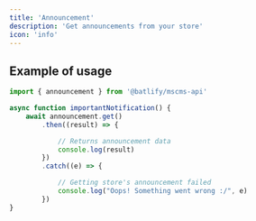 ```yaml
---
title: 'Announcement'
description: 'Get announcements from your store'
icon: 'info'
---
```


## Example of usage
```ts
import { announcement } from '@batlify/mscms-api'

async function importantNotification() {
    await announcement.get()
        .then((result) => {

            // Returns announcement data
            console.log(result)
        })
        .catch((e) => {

            // Getting store's announcement failed
            console.log("Oops! Something went wrong :/", e)
        })
}
```
